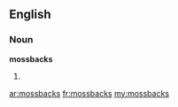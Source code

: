 ==English==
===Noun===
'''mossbacks'''

#{{plural of|[[mossback]]}}

[[ar:mossbacks]]
[[fr:mossbacks]]
[[my:mossbacks]]